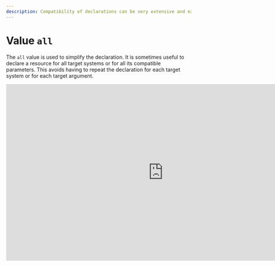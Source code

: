 ```yaml
---
description: Compatibility of declarations can be very extensive and expose them to all targets or compatible argument targets.
---
```



# Value `all`

The `all` value is used to simplify the declaration. It is sometimes useful to declare a resource for all target systems or for all its compatible parameters. This avoids having to repeat the declaration for each target system or for each target argument.

<iframe width="853" height="480" src="https://www.youtube.com/embed/6pfmDYcEw5k?si=2SGnJQW5kKza0dsh?rel=0" title="YouTube video player" frameborder="0" allow="fullscreen; accelerometer;" allowfullscreen/>

## `all` target systems

In cases where the target systems declared in the inventory are all compatible with a resource, you can use the `all` value to declare compatibility with all target systems.

<FileTree>
  <FileTree.Folder name="playbook" defaultOpen>
    <FileTree.Folder name=".git">
        <FileTree.File name="..." />
    </FileTree.Folder>
<FileTree.File name=".aiop" />
    <FileTree.Folder name="resources" defaultOpen>
        <FileTree.File name=".aml" />
        <FileTree.File name="file.txt" />
    </FileTree.Folder>
  </FileTree.Folder>
</FileTree>

```yaml {4} filename="resources/.aml" /all/
- source: file.txt
  destination: file.txt
  compatibility:
    - all:
        ...
```

For this example, the file `file.txt` is compatible with all target systems declared in the inventory.

## `all` target arguments

In cases where the parameters of a target declared in the inventory are all compatible with a resource, you can use the `all` value to declare compatibility with all parameters.

<FileTree>
  <FileTree.Folder name="playbook" defaultOpen>
    <FileTree.Folder name=".git">
        <FileTree.File name="..." />
    </FileTree.Folder>
<FileTree.File name=".aiop" />
    <FileTree.Folder name="resources" defaultOpen>
        <FileTree.File name=".aml" />
        <FileTree.File name="file.txt" />
    </FileTree.Folder>
  </FileTree.Folder>
</FileTree>

```yaml {5} filename="resources/.aml" /all/
- source: file.txt
  destination: file.txt
  compatibility:
    - archi/range/model:
        app: [all]
        envs: [test, dev]
```

For this example, the file `file.txt` is compatible with all values of the `app` parameter of the `archi/range/model` target.

You could very well declare the file `file.txt` for each value of the `app` parameter of the `archi/range/model` target, but that would be very unreadable if there are **many** allowed values. Using the `all` value simplifies the declaration.

Let's continue the example and modify the declaration so that the file `file.txt` is also compatible with all values of the `envs` parameter of the `archi/range/model` target. This would look like:

```yaml {5-6} filename="resources/.aml" /all/
- source: file.txt
  destination: file.txt
  compatibility:
  - archi/range/model:
      app: [all]
      envs: [all]
```